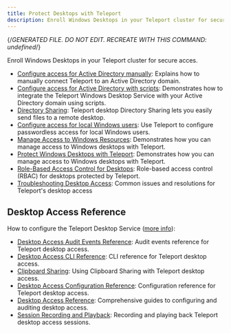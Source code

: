 ```yaml
---
title: Protect Desktops with Teleport
description: Enroll Windows Desktops in your Teleport cluster for secure acces.
---
```


{/*GENERATED FILE. DO NOT EDIT. RECREATE WITH THIS COMMAND:
undefined*/}

Enroll Windows Desktops in your Teleport cluster for secure acces.

- [Configure access for Active Directory manually](active-directory-manual.mdx): Explains how to manually connect Teleport to an Active Directory domain.
- [Configure access for Active Directory with scripts](active-directory.mdx): Demonstrates how to integrate the Teleport Windows Desktop Service with your Active Directory domain using scripts.
- [Directory Sharing](directory-sharing.mdx): Teleport desktop Directory Sharing lets you easily send files to a remote desktop.
- [Configure access for local Windows users](getting-started.mdx): Use Teleport to configure passwordless access for local Windows users.
- [Manage Access to Windows Resources](introduction.mdx): Demonstrates how you can manage access to Windows desktops with Teleport.
- [Protect Windows Desktops with Teleport](overview.mdx): Demonstrates how you can manage access to Windows desktops with Teleport.
- [Role-Based Access Control for Desktops](rbac.mdx): Role-based access control (RBAC) for desktops protected by Teleport.
- [Troubleshooting Desktop Access](troubleshooting.mdx): Common issues and resolutions for Teleport's desktop access

## Desktop Access Reference

How to configure the Teleport Desktop Service ([more info](reference.mdx)):

- [Desktop Access Audit Events Reference](reference/audit.mdx): Audit events reference for Teleport desktop access.
- [Desktop Access CLI Reference](reference/cli.mdx): CLI reference for Teleport desktop access.
- [Clipboard Sharing](reference/clipboard.mdx): Using Clipboard Sharing with Teleport desktop access.
- [Desktop Access Configuration Reference](reference/configuration.mdx): Configuration reference for Teleport desktop access.
- [Desktop Access Reference](reference/overview.mdx): Comprehensive guides to configuring and auditing desktop access.
- [Session Recording and Playback](reference/sessions.mdx): Recording and playing back Teleport desktop access sessions.
